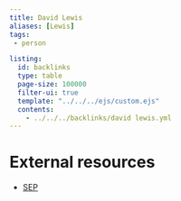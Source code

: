 ```yaml
---
title: David Lewis
aliases: [Lewis]
tags: 
 - person

listing:
  id: backlinks
  type: table
  page-size: 100000
  filter-ui: true
  template: "../../../ejs/custom.ejs"
  contents:
    - ../../../backlinks/david lewis.yml
---
```


# External resources
- [SEP](https://plato.stanford.edu/entries/david-lewis/)